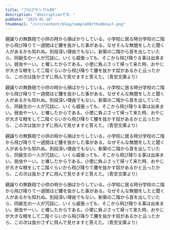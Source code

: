 ```yaml
---
title: "ブログサンプル09"
description: "descriptionです。"
pubDate: "2023-01-16"
thumbnail: "/src/content/blog/sample09/thumbnail.png"
---
```


親譲りの無鉄砲で小供の時から損ばかりしている。小学校に居る時分学校の二階から飛び降りて一週間ほど腰を抜かした事がある。なぜそんな無闇をしたと聞く人があるかも知れぬ。別段深い理由でもない。新築の二階から首を出していたら、同級生の一人が冗談に、いくら威張っても、そこから飛び降りる事は出来まい。弱虫やーい。と囃したからである。小使に負ぶさって帰って来た時、おやじが大きな眼をして二階ぐらいから飛び降りて腰を抜かす奴があるかと云ったから、この次は抜かさずに飛んで見せますと答えた。（青空文庫より）

親譲りの無鉄砲で小供の時から損ばかりしている。小学校に居る時分学校の二階から飛び降りて一週間ほど腰を抜かした事がある。なぜそんな無闇をしたと聞く人があるかも知れぬ。別段深い理由でもない。新築の二階から首を出していたら、同級生の一人が冗談に、いくら威張っても、そこから飛び降りる事は出来まい。弱虫やーい。と囃したからである。小使に負ぶさって帰って来た時、おやじが大きな眼をして二階ぐらいから飛び降りて腰を抜かす奴があるかと云ったから、この次は抜かさずに飛んで見せますと答えた。（青空文庫より）

親譲りの無鉄砲で小供の時から損ばかりしている。小学校に居る時分学校の二階から飛び降りて一週間ほど腰を抜かした事がある。なぜそんな無闇をしたと聞く人があるかも知れぬ。別段深い理由でもない。新築の二階から首を出していたら、同級生の一人が冗談に、いくら威張っても、そこから飛び降りる事は出来まい。弱虫やーい。と囃したからである。小使に負ぶさって帰って来た時、おやじが大きな眼をして二階ぐらいから飛び降りて腰を抜かす奴があるかと云ったから、この次は抜かさずに飛んで見せますと答えた。（青空文庫より）

親譲りの無鉄砲で小供の時から損ばかりしている。小学校に居る時分学校の二階から飛び降りて一週間ほど腰を抜かした事がある。なぜそんな無闇をしたと聞く人があるかも知れぬ。別段深い理由でもない。新築の二階から首を出していたら、同級生の一人が冗談に、いくら威張っても、そこから飛び降りる事は出来まい。弱虫やーい。と囃したからである。小使に負ぶさって帰って来た時、おやじが大きな眼をして二階ぐらいから飛び降りて腰を抜かす奴があるかと云ったから、この次は抜かさずに飛んで見せますと答えた。（青空文庫より）
